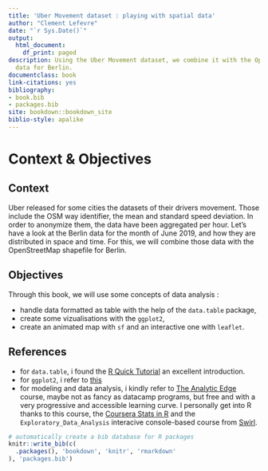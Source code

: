 ```yaml
--- 
title: 'Uber Movement dataset : playing with spatial data'
author: "Clement Lefevre"
date: "`r Sys.Date()`"
output:
  html_document:
    df_print: paged
description: Using the Uber Movement dataset, we combine it with the OpenStreetMap
  data for Berlin.
documentclass: book
link-citations: yes
bibliography:
- book.bib
- packages.bib
site: bookdown::bookdown_site
biblio-style: apalike
---
```


# Context & Objectives


## Context
Uber released for some cities the datasets of their drivers movement. Those include the OSM way identifier, the mean and standard speed deviation. In order to anonymize them, the data have been aggregated per hour. 
Let's have a look at the Berlin data for the month of June 2019, and how they are distributed in space and time.
For this, we will combine those data with the OpenStreetMap shapefile for Berlin. 


## Objectives
Through this book, we will use some concepts of data analysis : 

* handle data formatted as table with the help of the `data.table` package,
* create some vizualisations with the `ggplot2`,
* create an animated map with `sf` and an interactive one with `leaflet`.

## References

* for `data.table`, i found the [R Quick Tutorial](http://franknarf1.github.io/r-tutorial/_book/tables.html#tables) an excellent introduction.
* for `ggplot2`, i refer to [this](http://www.sthda.com/english/wiki/ggplot2-essentials)
* for modeling and data analysis, i kindly refer to [The Analytic Edge](https://www.edx.org/course/the-analytics-edge) course, maybe not as fancy as datacamp programs, but free and with a very progressive and accessible learning curve. I personally get into R thanks to this course, the [Coursera Stats in R](https://fr.coursera.org/specializations/statistics) and the `Exploratory_Data_Analysis` interacive console-based course from [Swirl](https://swirlstats.com/students.html).  

```r
# automatically create a bib database for R packages
knitr::write_bib(c(
  .packages(), 'bookdown', 'knitr', 'rmarkdown'
), 'packages.bib')
```
